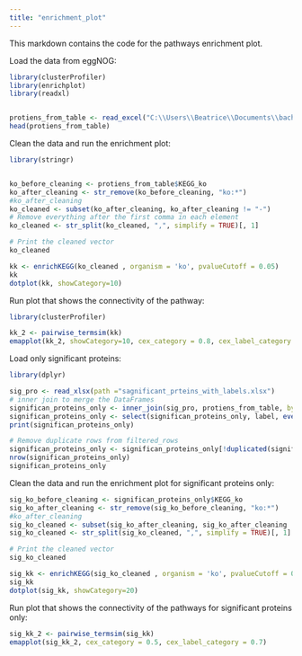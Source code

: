 ---
title: "enrichment_plot"
---

This markdown contains the code for the pathways enrichment plot.

Load the data from eggNOG:
```{r}
library(clusterProfiler)
library(enrichplot)
library(readxl)


protiens_from_table <- read_excel("C:\\Users\\Beatrice\\Documents\\bachelor degree\\Final year\\Project\\identified_uhgp_bacterial_proteins_after_process.xlsx")
head(protiens_from_table)
```

Clean the data and run the enrichment plot:
```{r}
library(stringr)


ko_before_cleaning <- protiens_from_table$KEGG_ko
ko_after_cleaning <- str_remove(ko_before_cleaning, "ko:*")
#ko_after_cleaning
ko_cleaned <- subset(ko_after_cleaning, ko_after_cleaning != "-")
# Remove everything after the first comma in each element
ko_cleaned <- str_split(ko_cleaned, ",", simplify = TRUE)[, 1]

# Print the cleaned vector
ko_cleaned

kk <- enrichKEGG(ko_cleaned , organism = 'ko', pvalueCutoff = 0.05)
kk
dotplot(kk, showCategory=10)

```

Run plot that shows the connectivity of the pathway:
```{r}
library(clusterProfiler)

kk_2 <- pairwise_termsim(kk)
emapplot(kk_2, showCategory=10, cex_category = 0.8, cex_label_category = 0.6)


```


Load only significant proteins:

```{r}
library(dplyr)

sig_pro <- read_xlsx(path ="sagnificant_prteins_with_labels.xlsx")
# inner join to merge the DataFrames
significan_proteins_only <- inner_join(sig_pro, protiens_from_table, by = "Protein")
significan_proteins_only <- select(significan_proteins_only, label, everything())
print(significan_proteins_only)

# Remove duplicate rows from filtered_rows
significan_proteins_only <- significan_proteins_only[!duplicated(significan_proteins_only), ]
nrow(significan_proteins_only)
significan_proteins_only
```

Clean the data and run the enrichment plot for significant proteins only:
```{r}
sig_ko_before_cleaning <- significan_proteins_only$KEGG_ko
sig_ko_after_cleaning <- str_remove(sig_ko_before_cleaning, "ko:*")
#ko_after_cleaning
sig_ko_cleaned <- subset(sig_ko_after_cleaning, sig_ko_after_cleaning != "-")
sig_ko_cleaned <- str_split(sig_ko_cleaned, ",", simplify = TRUE)[, 1]

# Print the cleaned vector
sig_ko_cleaned

sig_kk <- enrichKEGG(sig_ko_cleaned , organism = 'ko', pvalueCutoff = 0.05)
sig_kk
dotplot(sig_kk, showCategory=20)
```

Run plot that shows the connectivity of the pathways for significant proteins only:
```{r}
sig_kk_2 <- pairwise_termsim(sig_kk)
emapplot(sig_kk_2, cex_category = 0.5, cex_label_category = 0.7)
```

